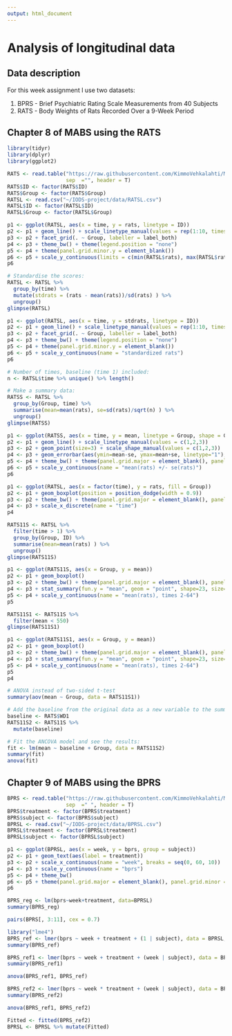 ```yaml
---
output: html_document
---
```

# Analysis of longitudinal data
## Data description 
For this week assignment I use two datasets:

1. BPRS - Brief Psychiatric Rating Scale Measurements from 40 Subjects
2. RATS - Body Weights of Rats Recorded Over a 9-Week Period


## Chapter 8 of MABS using the RATS 

```r
library(tidyr)
library(dplyr)
library(ggplot2)

RATS <- read.table("https://raw.githubusercontent.com/KimmoVehkalahti/MABS/master/Examples/data/rats.txt", 
                   sep  ="", header = T)
RATS$ID <- factor(RATS$ID)
RATS$Group <- factor(RATS$Group)
RATSL <- read.csv("~/IODS-project/data/RATSL.csv")
RATSL$ID <- factor(RATSL$ID)
RATSL$Group <- factor(RATSL$Group)
```

```r
p1 <- ggplot(RATSL, aes(x = time, y = rats, linetype = ID))
p2 <- p1 + geom_line() + scale_linetype_manual(values = rep(1:10, times=4))
p3 <- p2 + facet_grid(. ~ Group, labeller = label_both)
p4 <- p3 + theme_bw() + theme(legend.position = "none")
p5 <- p4 + theme(panel.grid.minor.y = element_blank())
p6 <- p5 + scale_y_continuous(limits = c(min(RATSL$rats), max(RATSL$rats)))
p6
```

```r
# Standardise the scores:
RATSL <- RATSL %>%
  group_by(time) %>%
  mutate(stdrats = (rats - mean(rats))/sd(rats) ) %>%
  ungroup()
glimpse(RATSL)
```


```r
p1 <- ggplot(RATSL, aes(x = time, y = stdrats, linetype = ID))
p2 <- p1 + geom_line() + scale_linetype_manual(values = rep(1:10, times=4))
p3 <- p2 + facet_grid(. ~ Group, labeller = label_both)
p4 <- p3 + theme_bw() + theme(legend.position = "none")
p5 <- p4 + theme(panel.grid.minor.y = element_blank())
p6 <- p5 + scale_y_continuous(name = "standardized rats")
p6
```

```r
# Number of times, baseline (time 1) included:
n <- RATSL$time %>% unique() %>% length()
```

```r
# Make a summary data:
RATSS <- RATSL %>%
  group_by(Group, time) %>%
  summarise(mean=mean(rats), se=sd(rats)/sqrt(n) ) %>%
  ungroup()
glimpse(RATSS)
```

```r
p1 <- ggplot(RATSS, aes(x = time, y = mean, linetype = Group, shape = Group))
p2 <- p1 + geom_line() + scale_linetype_manual(values = c(1,2,3))
p3 <- p2 + geom_point(size=3) + scale_shape_manual(values = c(1,2,3))
p4 <- p3 + geom_errorbar(aes(ymin=mean-se, ymax=mean+se, linetype="1"), width=0.3)
p5 <- p4 + theme_bw() + theme(panel.grid.major = element_blank(), panel.grid.minor = element_blank())
p6 <- p5 + scale_y_continuous(name = "mean(rats) +/- se(rats)")
p6
```

```r
p1 <- ggplot(RATSL, aes(x = factor(time), y = rats, fill = Group))
p2 <- p1 + geom_boxplot(position = position_dodge(width = 0.9))
p3 <- p2 + theme_bw() + theme(panel.grid.major = element_blank(), panel.grid.minor = element_blank())
p4 <- p3 + scale_x_discrete(name = "time")
p4
```

```r
RATS11S <- RATSL %>%
  filter(time > 1) %>%
  group_by(Group, ID) %>%
  summarise(mean=mean(rats) ) %>%
  ungroup()
glimpse(RATS11S)
```


```r
p1 <- ggplot(RATS11S, aes(x = Group, y = mean))
p2 <- p1 + geom_boxplot()
p3 <- p2 + theme_bw() + theme(panel.grid.major = element_blank(), panel.grid.minor = element_blank())
p4 <- p3 + stat_summary(fun.y = "mean", geom = "point", shape=23, size=4, fill = "white")
p5 <- p4 + scale_y_continuous(name = "mean(rats), times 2-64")
p5
```

```r
RATS11S1 <- RATS11S %>%
  filter(mean < 550)
glimpse(RATS11S1)
```

```r
p1 <- ggplot(RATS11S1, aes(x = Group, y = mean))
p2 <- p1 + geom_boxplot()
p3 <- p2 + theme_bw() + theme(panel.grid.major = element_blank(), panel.grid.minor = element_blank())
p4 <- p3 + stat_summary(fun.y = "mean", geom = "point", shape=23, size=4, fill = "white")
p5 <- p4 + scale_y_continuous(name = "mean(rats), times 2-64")
p5
p4
```

```r
# ANOVA instead of two-sided t-test
summary(aov(mean ~ Group, data = RATS11S1))
```


```r
# Add the baseline from the original data as a new variable to the summary data:
baseline <- RATS$WD1
RATS11S2 <- RATS11S %>%
  mutate(baseline)
```

```r
# Fit the ANCOVA model and see the results:
fit <- lm(mean ~ baseline + Group, data = RATS11S2)
summary(fit)
anova(fit)
```


## Chapter 9 of MABS using the BPRS
```r
BPRS <- read.table("https://raw.githubusercontent.com/KimmoVehkalahti/MABS/master/Examples/data/BPRS.txt", 
                   sep  =" ", header = T)
BPRS$treatment <- factor(BPRS$treatment)
BPRS$subject <- factor(BPRS$subject)
BPRSL <- read.csv("~/IODS-project/data/BPRSL.csv")
BPRSL$treatment <- factor(BPRSL$treatment)
BPRSL$subject <- factor(BPRSL$subject)
```

```r
p1 <- ggplot(BPRSL, aes(x = week, y = bprs, group = subject))
p2 <- p1 + geom_text(aes(label = treatment))
p3 <- p2 + scale_x_continuous(name = "week", breaks = seq(0, 60, 10))
p4 <- p3 + scale_y_continuous(name = "bprs")
p5 <- p4 + theme_bw()
p6 <- p5 + theme(panel.grid.major = element_blank(), panel.grid.minor = element_blank())
p6
```

```r
BPRS_reg <- lm(bprs~week+treatment, data=BPRSL)
summary(BPRS_reg)
```

```r
pairs(BPRS[, 3:11], cex = 0.7)
```



```r
library("lme4")
BPRS_ref <- lmer(bprs ~ week + treatment + (1 | subject), data = BPRSL, REML = FALSE)
summary(BPRS_ref)
```

```r
BPRS_ref1 <- lmer(bprs ~ week + treatment + (week | subject), data = BPRSL, REML = FALSE)
summary(BPRS_ref1)
```

```r
anova(BPRS_ref1, BPRS_ref)
```


```r
BPRS_ref2 <- lmer(bprs ~ week * treatment + (week | subject), data = BPRSL, REML = FALSE)
summary(BPRS_ref2)
```

```r
anova(BPRS_ref1, BPRS_ref2)
```

```r
Fitted <- fitted(BPRS_ref2)
BPRSL <- BPRSL %>% mutate(Fitted)
```




















